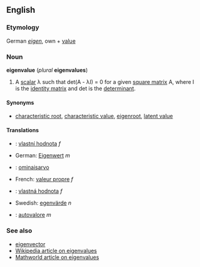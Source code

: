 ==English==
===Etymology===
German ''[[eigen]]'', own + [[value]]

===Noun===
'''eigenvalue''' (''plural'' '''eigenvalues''')

#A [[scalar]] &lambda; such that det(A - &lambda;I) = 0 for a given [[square matrix]] A, where I is the [[identity matrix]] and det is the [[determinant]].

====Synonyms====
*[[characteristic root]], [[characteristic value]], [[eigenroot]], [[latent value]]

====Translations====
*{{cz}}: [[vlastní hodnota]] ''f''
*German: [[Eigenwert]] ''m''
*{{fi}}: [[ominaisarvo]]
*French: [[valeur propre]] ''f''
*{{sk}}: [[vlastná hodnota]] ''f''
*Swedish: [[egenvärde]] ''n''
*{{it}}: [[autovalore]] ''m''

===See also===
*[[eigenvector]]
*[[w:eigenvalue|Wikipedia article on eigenvalues]]
*[http://mathworld.wolfram.com/Eigenvalue.html Mathworld article on eigenvalues]
